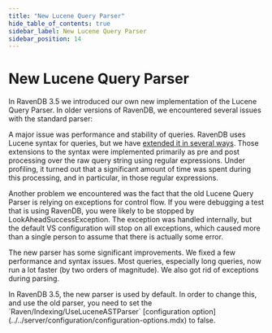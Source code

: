 ```yaml
---
title: "New Lucene Query Parser"
hide_table_of_contents: true
sidebar_label: New Lucene Query Parser
sidebar_position: 14
---
```



# New Lucene Query Parser

In RavenDB 3.5 we introduced our own new implementation of the Lucene Query Parser.
In older versions of RavenDB, we encountered several issues with the standard parser:

A major issue was performance and stability of queries. RavenDB uses Lucene 
syntax for queries, but we have [extended it in several ways](./full-query-syntax). Those extensions to the 
syntax were implemented primarily as pre and post processing over the raw query 
string using regular expressions. Under profiling, it turned out that a significant 
amount of time was spent during this processing, and in particular, in those regular expressions.

Another problem we encountered was the fact that the old Lucene Query Parser is relying 
on exceptions for control flow. If you were debugging a test that is using RavenDB, 
you were likely to be stopped by LookAheadSuccessException. The exception was handled 
internally, but the default VS configuration will stop on all exceptions, which 
caused more than a single person to assume that there is actually some error.

The new parser has some significant improvements. We fixed a few performance and syntax issues. 
Most queries, especially long queries, now run a lot faster (by two orders of magnitude). 
We also got rid of exceptions during parsing.

<Admonition type="note" title="Note:" id="note" href="#note">
In RavenDB 3.5, the new parser is used by default. In order to change this, and use the old
parser, you need to set the `Raven/Indexing/UseLuceneASTParser` 
[configuration option](../../server/configuration/configuration-options.mdx) to false.
</Admonition>
